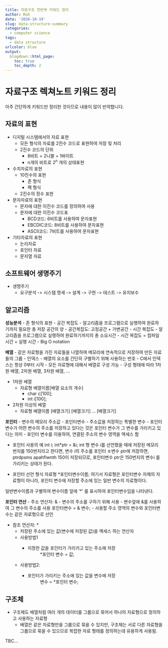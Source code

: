 ```yaml
---
title: 자료구조 전반부 키워드 정리
author: Roh
date: '2020-10-19'
slug: data-structure-summary
categories:
  - computer science
tags:
  - data structure
urlcolor: blue
output:
  blogdown::html_page:
    toc: true
    toc_depth: 2
---
```


# 자료구조 렉쳐노트 키워드 정리

아주 간단하게 키워드만 정리한 것이므로 내용이 많이 빈약합니다. 

## 자료의 표현
- 디지털 시스템에서의 자료 표현
  - 모든 형식의 자료를 2진수 코드로 표현하여 저장 및 처리
  - 2진수 코드의 단위
    - 8비트 = 2니블 = 1바이트
    - n개의 비트로 $2^n$ 개의 상태표현 

- 수치자료의 표현
  - 10진수의 표현
    - 존 형식
    - 팩 형식
  - 2진수의 정수 표현

- 문자자료의 표현
  - 문자에 대한 이진수 코드를 정의하여 사용
  - 문자에 대한 이진수 코드표
    - BCD코드: 6비트를 사용하여 문자표현
    - EBCDIC코드: 8비트를 사용하여 문자표현 
    - ASCII코드: 7비트를 사용하여 문자표현

- 기타자료의 표현
  - 논리자료
  - 포인터 자료
  - 문자열 자료

## 소프트웨어 생명주기
- 생명주기
  - 요구분석 -> 시스템 명세 -> 설계 -> 구현 -> 테스트 -> 유지보수

## 알고리즘
**성능분석**
- 존 형식의 표현
  - 공간 복잡도
    - 알고리즘을 프로그램으로 실행하여 완료하기까지 필요한 총 저장 공간의 양
    - 공간복잡도: 고정공간 + 가변공간
  - 시간 복잡도
    - 알고리즘을 프로그램으로 실행하여 완료하기까지의 총 소요시간
    - 시간 복잡도 = 컴파일 시간 + 실행 시간
    - Big O notation

**배열**
- 같은 자료형을 가진 자료들을 나열하여 메모리에 연속적으로 저장하여 만든 자료들의 그룹
- 인덱스
  - 배열의 요소를 간단히 구별하기 위해 사용하는 번호
  - C에서 인덱스는 항상 0부터 시작
- 모든 자료형에 대해서 배열로 구성 가능
- 구성 형태에 따라 1차원 배열, 2차원 배열, 3차원 배열, ...

- 1차원 배열
  - 자료형 배열이름[배열 요소의 개수]
    - char c[100];
    - int i[100];

- 2차원 이상의 배열
  - 자료형 배열이름 [배열크기] [배열크기] ... [배열크기]
  
**포인터**
- 변수의 메모리 주소값
- 포인터변수
  - 주소값을 저장하는 특별한 변수
  - 포인터 변수가 어떤 변수의 주소를 저장하고 있다는 것은 포인터 변수가 그 변수를 가리키고 있다는 의미
  - 포인터 변수를 이용하여, 연결된 주소의 변수 영역을 엑세스 함

- 포인터 사용의 예
    int i;
    int*ptr = &i;
int 형 변수 i를 선언했을 때에 저장된 메모리 번지를 150번지라고 한다면, 변수 i의 주소를 포인터 ㅍ변수 ptr에 저장하면, ptrdpsms apahflwnth 150이 저장되므로, 포인터변수 ptr은 150번지의 변수i 를 가리키는 상태가 된다. 

- 포인터 선언 형식
    자료형 *포인터변수이름;
여기서 자료형은 포인터변수 자체의 자료형이 아니라, 포인터 변수에 저장할 주소에 있는 일반 변수의 자료형이다. 

일반변수이름과 구별하여 변수이름 앞에 '*' 를 표시하여 포인터변수임을 나타낸다. 

**포인터 연산**
- 주소 연산자: &
  - 변수의 주소를 구하기 위해 사용
  - 변수앞에 &를 사용하여 그 변수의 주소를 사용
    포인터변수 = & 변수;
  - 사용할 주소 영역의 변수와 포인터변수는 같은 자료형으로 선언
  
- 참조 연산자: *
  - 저장된 주소에 있는 값(변수에 저장된 값)을 액세스 하는 연산자
  - 사용방법1
    - 지정한 값을 포인터가 가리키고 있는 주소에 저장
    : *포인터 변수 = 값;
  - 사용방법2: 
    - 포인터가 가리키는 주소에 있는 값을 변수에 저장
    : 변수 = *포인터 변수;
  
## 구조체

- 구조체도 배열처럼 여러 개의 데이터를 그룹으로 묶어서 하나의 자료형으로 정의하고 사용하는 자료형
  - 배열은 같은 자료형만을 그룹으로 묶을 수 있지만, 구조체는 서로 다른 자료형을 그룹으로 묶을 수 있으므로 복잡한 자료 형태를 정의하는데 유용하게 사용됨.


TBC...

  
  












  
  

